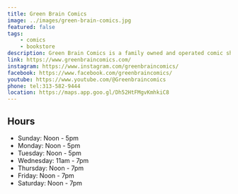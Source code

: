 ```yaml
---
title: Green Brain Comics
image: ../images/green-brain-comics.jpg
featured: false
tags:
    - comics
    - bookstore
description: Green Brain Comics is a family owned and operated comic shop serving the Detroit area since 1985. 
link: https://www.greenbraincomics.com/
instagram: https://www.instagram.com/greenbraincomics/
facebook: https://www.facebook.com/greenbraincomics/
youtube: https://www.youtube.com/@Greenbraincomics
phone: tel:313-582-9444
location: https://maps.app.goo.gl/Dh52HtFMgvKmhkiC8
---
```


## Hours

- Sunday: Noon - 5pm
- Monday: Noon - 5pm
- Tuesday: Noon - 5pm
- Wednesday: 11am - 7pm
- Thursday: Noon - 7pm
- Friday: Noon - 7pm
- Saturday: Noon - 7pm